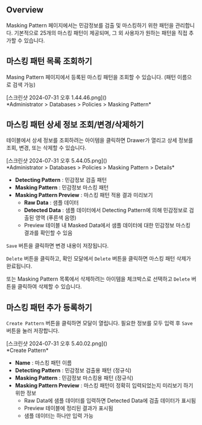 ## Overview
Masking Pattern 페이지에서는 민감정보를 검출 및 마스킹하기 위한 패턴을 관리합니다. 기본적으로 25개의 마스킹 패턴이 제공되며, 그 외 사용자가 원하는 패턴을 직접 추가할 수 있습니다.



## 마스킹 패턴 목록 조회하기
Masing Pattern 페이지에서 등록된 마스킹 패턴을 조회할 수 있습니다. (패턴 이름으로 검색 가능)

<p align="center">
<div>[스크린샷 2024-07-31 오후 1.44.46.png]()</div>
*Administrator &gt; Databases &gt; Policies &gt; Masking Pattern*
</p>



## 마스킹 패턴 상세 정보 조회/변경/삭제하기
테이블에서 상세 정보를 조회하려는 아이템을 클릭하면 Drawer가 열리고 상세 정보를 조회, 변경, 또는 삭제할 수 있습니다.

<p align="center">
<div>[스크린샷 2024-07-31 오후 5.44.05.png]()</div>
*Administrator &gt; Databases &gt; Policies &gt; Masking Pattern &gt; Details*
</p>

* **Detecting Pattern**  : 민감정보 검출 패턴
* **Masking Pattern**  : 민감정보 마스킹 패턴
* **Masking Pattern Preview**  : 마스킹 패턴 적용 결과 미리보기
    * **Raw Data**  : 샘플 데이터
    * **Detected Data**  : 샘플 데이터에서 Detecting Pattern에 의해 민감정보로 검출된 영역 (푸른색 음영)
    * Preview 테이블 내 Masked Data에서 샘플 데이터에 대한 민감정보 마스킹 결과를 확인할 수 있음

`Save` 버튼을 클릭하면 변경 내용이 저장됩니다.

`Delete` 버튼을 클릭하고, 확인 모달에서 `Delete` 버튼을 클릭하면 마스킹 패턴 삭제가 완료됩니다.

또는 Masking Pattern 목록에서 삭제하려는 아이템을 체크박스로 선택하고 `Delete` 버튼을 클릭하여 삭제할 수 있습니다.



## 마스킹 패턴 추가 등록하기
`Create Pattern` 버튼을 클릭하면 모달이 열립니다. 필요한 정보를 모두 입력 후 `Save` 버튼을 눌러 저장합니다.

<p align="center">
<div>[스크린샷 2024-07-31 오후 5.40.02.png]()</div>
*Create Pattern*
</p>

* **Name**  : 마스킹 패턴 이름
* **Detecting Pattern**  : 민감정보 검출용 패턴 (정규식)
* **Masking Pattern**  : 민감정보 마스킹용 패턴 (정규식)
* **Masking Pattern Preview**  : 마스킹 패턴이 정확히 입력되었는지 미리보기 하기 위한 정보
    * Raw Data에 샘플 데이터를 입력하면 Detected Data에 검출 데이터가 표시됨
    * Preview 테이블에 정리된 결과가 표시됨
    * 샘플 데이터는 하나만 입력 가능
